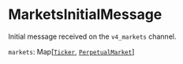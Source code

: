 # MarketsInitialMessage

Initial message received on the `v4_markets` channel.

`markets`: Map[[`Ticker`], [`PerpetualMarket`]]

[`Ticker`]: /types/ticker
[`PerpetualMarket`]: /types/perpetual_market
